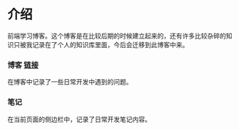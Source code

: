 
# 介绍

前端学习博客。这个博客是在比较后期的时候建立起来的，还有许多比较杂碎的知识只被我记录在了个人的知识库里面，今后会迁移到此博客中来。

### 博客 [链接](/blog)

在博客中记录了一些日常开发中遇到的问题。

### 笔记

在当前页面的侧边栏中，记录了日常开发笔记内容。
